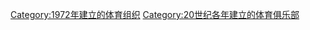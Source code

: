 {{Commons category|Sports clubs established in 1972}}
{{Cat topic in year| topic=建立的體育俱樂部| year=1972}}

[[Category:1972年建立的体育组织|Category:1972年建立的体育组织]]
[[Category:20世纪各年建立的体育俱乐部|Category:20世纪各年建立的体育俱乐部]]